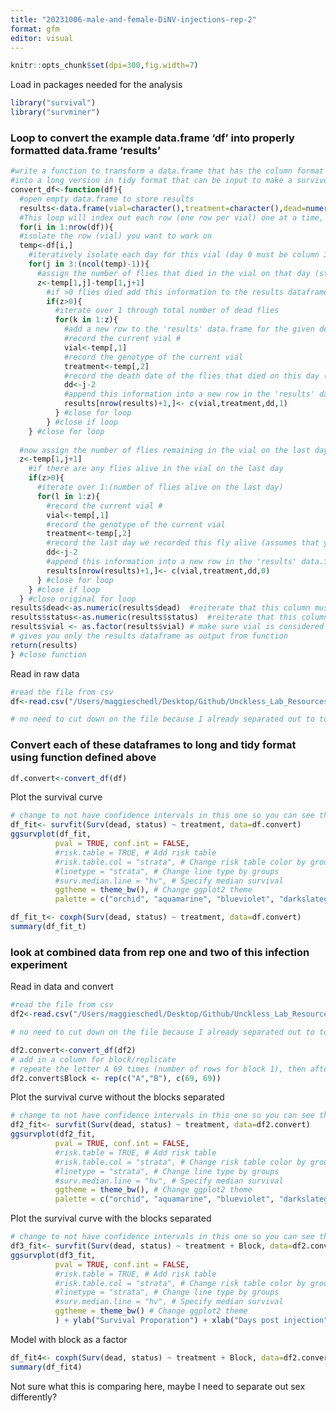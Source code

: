 ```yaml
---
title: "20231006-male-and-female-DiNV-injections-rep-2"
format: gfm
editor: visual
---
```


```r
knitr::opts_chunk$set(dpi=300,fig.width=7)
```

Load in packages needed for the analysis

```r
library("survival")
library("survminer")
```

### Loop to convert the example data.frame 'df' into properly formatted data.frame 'results'

```r
#write a function to transform a data.frame that has the column format 'vial | treatment | D0 | D1 | D2...', with one row for each vial
#into a long version in tidy format that can be input to make a survivorship curve
convert_df<-function(df){
  #open empty data.frame to store results
  results<-data.frame(vial=character(),treatment=character(),dead=numeric(),status=numeric())
  #This loop will index out each row (one row per vial) one at a time, transform it into long format (one row per fly), and add the information to the empty data.frame called results
  for(i in 1:nrow(df)){
  #isolate the row (vial) you want to work on
  temp<-df[i,]
    #iteratively isolate each day for this vial (day 0 must be column 3, day 1 column 4, etc.). Loop stops the column before the last day
    for(j in 3:(ncol(temp)-1)){
      #assign the number of flies that died in the vial on that day (starting with day 1) to the variable 'z'
      z<-temp[1,j]-temp[1,j+1]
        #if >0 flies died add this information to the results dataframe
        if(z>0){
          #iterate over 1 through total number of dead flies
          for(k in 1:z){
            #add a new row to the 'results' data.frame for the given dead fly, specifying vial #, treatment, day died, and
            #record the current vial #
            vial<-temp[,1]
            #record the genotype of the current vial
            treatment<-temp[,2]
            #record the death date of the flies that died on this day (assumes that your input DF starts with day 0 in column 3)
            dd<-j-2
            #append this information into a new row in the 'results' data.frame, and add a '1' in the 4th column to indicate mortality
            results[nrow(results)+1,]<- c(vial,treatment,dd,1)
          } #close for loop
        } #close if loop
    } #close for loop
  
  #now assign the number of flies remaining in the vial on the last day (value in the last column of the row) to the variable 'z'
  z<-temp[1,j+1]
    #if there are any flies alive in the vial on the last day
    if(z>0){
      #iterate over 1:(number of flies alive on the last day)
      for(l in 1:z){
        #record the current vial #
        vial<-temp[,1]
        #record the genotype of the current vial
        treatment<-temp[,2]
        #record the last day we recorded this fly alive (assumes that your input DF starts with day 0 in column 3)
        dd<-j-2
        #append this information into a new row in the 'results' data.frame, and add a '0' in the 4th column to indicate that the fly made it to the end of the experiment
        results[nrow(results)+1,]<- c(vial,treatment,dd,0)
      } #close for loop
    } #close if loop
  } #close original for loop
results$dead<-as.numeric(results$dead)  #reiterate that this column must be class numeric
results$status<-as.numeric(results$status)  #reiterate that this column must be class numeric
results$vial <- as.factor(results$vial) # make sure vial is considered a factor
# gives you only the results dataframe as output from function 
return(results) 
} #close function
```

Read in raw data

```r
#read the file from csv
df<-read.csv("/Users/maggieschedl/Desktop/Github/Unckless_Lab_Resources/Infection_survival_analyses/20231006-rep-2-male-female-nanoject-16Cq/20231006-counts.csv")

# no need to cut down on the file because I already separated out to to be the columns needed 
```

### Convert each of these dataframes to long and tidy format using function defined above

```r
df.convert<-convert_df(df)
```

Plot the survival curve

```r
# change to not have confidence intervals in this one so you can see them 
df_fit<- survfit(Surv(dead, status) ~ treatment, data=df.convert)
ggsurvplot(df_fit,
          pval = TRUE, conf.int = FALSE,
          #risk.table = TRUE, # Add risk table
          #risk.table.col = "strata", # Change risk table color by groups
          #linetype = "strata", # Change line type by groups
          #surv.median.line = "hv", # Specify median survival
          ggtheme = theme_bw(), # Change ggplot2 theme
          palette = c("orchid", "aquamarine", "blueviolet", "darkslategray3")) + ylab("Survival Proporation") + xlab("Days post injection")

```

```r
df_fit_t<- coxph(Surv(dead, status) ~ treatment, data=df.convert)
summary(df_fit_t)
```

### look at combined data from rep one and two of this infection experiment

Read in data and convert

```r
#read the file from csv
df2<-read.csv("/Users/maggieschedl/Desktop/Github/Unckless_Lab_Resources/Infection_survival_analyses/20231006-rep-2-male-female-nanoject-16Cq/male-female-rep-1-2-counts-combo.csv")

# no need to cut down on the file because I already separated out to to be the columns needed 

df2.convert<-convert_df(df2)
# add in a column for block/replicate
# repeate the letter A 69 times (number of rows for block 1), then after that repeate B 69 times (number of rows for block 2)
df2.convert$Block <- rep(c("A","B"), c(69, 69))

```

Plot the survival curve without the blocks separated

```r
# change to not have confidence intervals in this one so you can see them 
df2_fit<- survfit(Surv(dead, status) ~ treatment, data=df2.convert)
ggsurvplot(df2_fit,
          pval = TRUE, conf.int = FALSE,
          #risk.table = TRUE, # Add risk table
          #risk.table.col = "strata", # Change risk table color by groups
          #linetype = "strata", # Change line type by groups
          #surv.median.line = "hv", # Specify median survival
          ggtheme = theme_bw(), # Change ggplot2 theme
          palette = c("orchid", "aquamarine", "blueviolet", "darkslategray3")) + ylab("Survival Proporation") + xlab("Days post injection")

```

Plot the survival curve with the blocks separated

```r
# change to not have confidence intervals in this one so you can see them 
df3_fit<- survfit(Surv(dead, status) ~ treatment + Block, data=df2.convert)
ggsurvplot(df3_fit,
          pval = TRUE, conf.int = FALSE,
          #risk.table = TRUE, # Add risk table
          #risk.table.col = "strata", # Change risk table color by groups
          #linetype = "strata", # Change line type by groups
          #surv.median.line = "hv", # Specify median survival
          ggtheme = theme_bw() # Change ggplot2 theme
          ) + ylab("Survival Proporation") + xlab("Days post injection")
```

Model with block as a factor

```r
df_fit4<- coxph(Surv(dead, status) ~ treatment + Block, data=df2.convert)
summary(df_fit4)
```

Not sure what this is comparing here, maybe I need to separate out sex differently?
